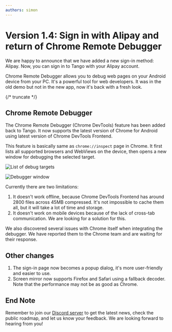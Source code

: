 ```yaml
---
authors: simon
---
```


# Version 1.4: Sign in with Alipay and return of Chrome Remote Debugger

<head>
  <meta name="fediverse:creator" content="@yumechan@mastodon.social"/>
</head>

We are happy to announce that we have added a new sign-in method: Alipay. Now, you can sign in to Tango with your Alipay account.

Chrome Remote Debugger allows you to debug web pages on your Android device from your PC. It's a powerful tool for web developers. It was in the old demo but not in the new app, now it's back with a fresh look.

{/* truncate */}

## Chrome Remote Debugger

The Chrome Remote Debugger (Chrome DevTools) feature has been added back to Tango. It now supports the latest version of Chrome for Android using latest version of Chrome DevTools Frontend.

This feature is basically same as `chrome://inspect` page in Chrome. It first lists all supported browsers and WebViews on the device, then opens a new window for debugging the selected target.

![List of debug targets](list.png)

![Debugger window](debugger.png)

Currently there are two limitations:

1. It doesn't work offline, because Chrome DevTools Frontend has around 2800 files across 45MB compressed. It's not impossible to cache them all, but it will take a lot of time and storage.
2. It doesn't work on mobile devices because of the lack of cross-tab communication. We are looking for a solution for this.

We also discovered several issues with Chrome itself when integrating the debugger. We have reported them to the Chrome team and are waiting for their response.

## Other changes

1. The sign-in page now becomes a popup dialog, it's more user-friendly and easier to use.
2. Screen mirror now supports Firefox and Safari using a fallback decoder. Note that the performance may not be as good as Chrome.

## End Note

Remember to join our [Discord server](https://discord.gg/26k3ttC2PN) to get the latest news, check the public roadmap, and let us know your feedback. We are looking forward to hearing from you!
